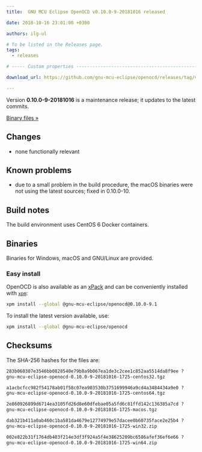 ```yaml
---
title:  GNU MCU Eclipse OpenOCD v0.10.0-9-20181016 released

date: 2018-10-16 23:01:00 +0300

authors: ilg-ul

# To be listed in the Releases page.
tags:
  - releases

# ----- Custom properties -----------------------------------------------------

download_url: https://github.com/gnu-mcu-eclipse/openocd/releases/tag/v0.10.0-9-20181016/

---
```


Version **0.10.0-9-20181016** is a maintenance release; it updates to the latest commits.

<!-- truncate -->

<p><a href={frontMatter.download_url}>Binary files »</a></p>

## Changes

* none functionally relevant

## Known problems

* due to a small problem in the build procedure, the macOS binaries were not
using the latest sources; fixed in 0.10.0-10.

## Build notes

The build environment uses CentOS 6 Docker containers.

## Binaries

Binaries for Windows, macOS and GNU/Linux are provided.

### Easy install

OpenOCD is also available as an [xPack](https://www.npmjs.com/package/@gnu-mcu-eclipse/openocd) and can be conveniently installed with [`xpm`](https://www.npmjs.com/package/xpm):

```sh
xpm install --global @gnu-mcu-eclipse/openocd@0.10.0-9.1
```

To install the latest version available, use:

```sh
xpm install --global @gnu-mcu-eclipse/openocd
```

## Checksums

The SHA-256 hashes for the files are:

```txt
283b060307e3546bb0828540e79b8a9b067ea1de3c2cee1c852aa5514da8f9ee ?
gnu-mcu-eclipse-openocd-0.10.0-9-20181016-1725-centos32.tgz

a1acbcfcc982f54178ab01f58c07ea903530b3751699946a9cd4a3484434a9e0 ?
gnu-mcu-eclipse-openocd-0.10.0-9-20181016-1725-centos64.tgz

2e860926899d6714ea3105fd26d8e60dfebae05a5fd6c81ffd142c136385a7cd ?
gnu-mcu-eclipse-openocd-0.10.0-9-20181016-1725-macos.tgz

dab321b411a0ab460c1ba581da4679e12774979e57dacee0b60735face2e25b4 ?
gnu-mcu-eclipse-openocd-0.10.0-9-20181016-1725-win32.zip

002e822b31f1764db403f214e3df3f924a5f4e38625209bc6586afef36ef6e66 ?
gnu-mcu-eclipse-openocd-0.10.0-9-20181016-1725-win64.zip
```
